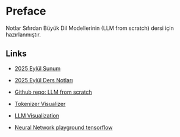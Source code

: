 # Preface {.unnumbered}

Notlar Sıfırdan Büyük Dil Modellerinin (LLM from scratch) dersi için hazırlanmıştır.


## Links

- [2025 Eylül Sunum](sunum-llm/sunumlar/sunum-LLM-giris-2025/sunum-LLM-giris-2025.html)

- [2025 Eylül Ders Notları](notes/index.html)

- [Github repo: LLM from scratch](https://github.com/rasbt/LLMs-from-scratch)

- [Tokenizer Visualizer](https://tiktokenizer.vercel.app/)

- [LLM Visualization](https://bbycroft.net/llm)

- [Neural Network playground tensorflow](https://playground.tensorflow.org/)








